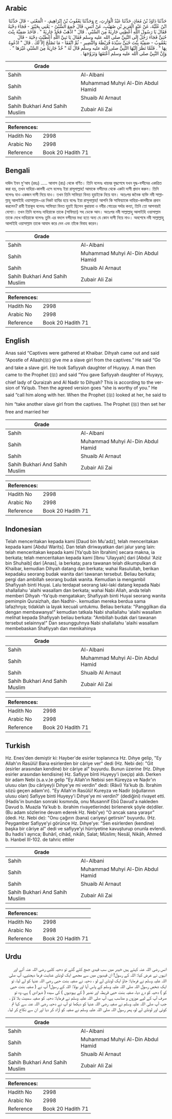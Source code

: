 ## Arabic


<div dir="rtl" lang="ar" style={{fontSize:'larger',backgroundColor:'#f8f9fa',padding:20}}>
حَدَّثَنَا دَاوُدُ بْنُ مُعَاذٍ، حَدَّثَنَا عَبْدُ الْوَارِثِ، ح وَحَدَّثَنَا يَعْقُوبُ بْنُ إِبْرَاهِيمَ، - الْمَعْنَى - قَالَ حَدَّثَنَا ابْنُ عُلَيَّةَ، عَنْ عَبْدِ الْعَزِيزِ بْنِ صُهَيْبٍ، عَنْ أَنَسٍ، قَالَ جُمِعَ السَّبْىُ - يَعْنِي بِخَيْبَرَ - فَجَاءَ دِحْيَةُ فَقَالَ يَا رَسُولَ اللَّهِ أَعْطِنِي جَارِيَةً مِنَ السَّبْىِ ‏.‏ قَالَ ‏"‏ اذْهَبْ فَخُذْ جَارِيَةً ‏"‏ ‏.‏ فَأَخَذَ صَفِيَّةَ بِنْتَ حُيَىٍّ فَجَاءَ رَجُلٌ إِلَى النَّبِيِّ صلى الله عليه وسلم فَقَالَ يَا نَبِيَّ اللَّهِ أَعْطَيْتَ دِحْيَةَ - قَالَ يَعْقُوبُ - صَفِيَّةَ بِنْتَ حُيَىٍّ سَيِّدَةَ قُرَيْظَةَ وَالنَّضِيرِ - ثُمَّ اتَّفَقَا - مَا تَصْلُحُ إِلاَّ لَكَ ‏.‏ قَالَ ‏"‏ ادْعُوهُ بِهَا ‏"‏ ‏.‏ فَلَمَّا نَظَرَ إِلَيْهَا النَّبِيُّ صلى الله عليه وسلم قَالَ لَهُ ‏"‏ خُذْ جَارِيَةً مِنَ السَّبْىِ غَيْرَهَا ‏"‏ ‏.‏ وَإِنَّ النَّبِيَّ صلى الله عليه وسلم أَعْتَقَهَا وَتَزَوَّجَهَا ‏.‏
</div>
<div style={{backgroundColor:'#f8f9fa',padding:20, marginBottom: 10}}><table> <thead> <tr> <th>Grade</th> <th></th> </tr> </thead> <tbody> <tr><td>Sahih</td><td>Al-Albani</td></tr><tr><td>Sahih</td><td>Muhammad Muhyi Al-Din Abdul Hamid</td></tr><tr><td>Sahih</td><td>Shuaib Al Arnaut</td></tr><tr><td>Sahih Bukhari And Sahih Muslim</td><td>Zubair Ali Zai</td></tr></tbody></table><table> <thead> <tr> <th>References:</th> <th></th> </tr> </thead> <tbody><tr><td>Hadith No</td><td>2998</td></tr><tr><td>Arabic No</td><td>2998</td></tr><tr><td>Reference</td><td>Book 20 Hadith 71</td></tr></tbody></table></div>

## Bengali


<div dir="ltr" lang="bn" style={{fontSize:'larger',backgroundColor:'#f8f9fa',padding:20}}>
দাঊদ ইবন মু'আয (রহঃ) ..... আনাস (রাঃ) থেকে বর্ণিত। তিনি বলেনঃ খায়বর যুদ্ধশেষে যখন যুদ্ধ-বন্দীদের একত্রিত করা হয়, তখন দাহিয়া-কালবী এসে বলেনঃ ইয়া রাসূলাল্লাহ! আমাকে বন্দীদের থেকে একটা দাসী প্রদান করুন। তিনি বলেনঃ যাও একজন দাসী নিয়ে যাও। তখন তিনি সাফিয়্যা বিনত হুয়াইকে নিয়ে যান। অতঃপর জনৈক ব্যক্তি নবী সাল্লাল্লাহু আলাইহি ওয়াসাল্লাম-এর নিকট হাযির হয়ে বলেঃ ইয়া রাসূলাল্লাহ! আপনি কি সাফিয়্যাকে দাহিয়া-কালবীকে প্রদান করলেন? রাবী ইয়াকূব বলেনঃ সাফিয়্যা বিনত হুয়াই ছিলেন কুরায়যা ও নযীর গোত্রের সর্দার কন্যা, তিনি তো আপনারই যোগ্যা। তখন তিনি বলেনঃ দাহিয়াকে তাকে (সাফিয়্যা) সহ ডেকে আন। অতঃপর নবী সাল্লাল্লাহু আলাইহি ওয়াসাল্লাম তাকে দেখে দাহিয়াকে বলেনঃ তুমি এর বদলে বন্দীদের মধ্য হতে অন্য যে কোন দাসী নিয়ে নাও। অবশেষে নবী সাল্লাল্লাহু আলাইহি ওয়াসাল্লাম তাকে আযাদ করে দেন এবং তাঁকে বিবাহ করেন।
</div>
<div style={{backgroundColor:'#f8f9fa',padding:20, marginBottom: 10}}><table> <thead> <tr> <th>Grade</th> <th></th> </tr> </thead> <tbody> <tr><td>Sahih</td><td>Al-Albani</td></tr><tr><td>Sahih</td><td>Muhammad Muhyi Al-Din Abdul Hamid</td></tr><tr><td>Sahih</td><td>Shuaib Al Arnaut</td></tr><tr><td>Sahih Bukhari And Sahih Muslim</td><td>Zubair Ali Zai</td></tr></tbody></table><table> <thead> <tr> <th>References:</th> <th></th> </tr> </thead> <tbody><tr><td>Hadith No</td><td>2998</td></tr><tr><td>Arabic No</td><td>2998</td></tr><tr><td>Reference</td><td>Book 20 Hadith 71</td></tr></tbody></table></div>

## English


<div dir="ltr" lang="en" style={{fontSize:'larger',backgroundColor:'#f8f9fa',padding:20}}>
Anas said “Captives were gathered at Khaibar. Dihyah came out and said “Apostle of Allaah(ﷺ) give me a slave girl from the captives.” He said “Go and take a slave girl. He took Safiyyah daughter of Huyayy. A man then came to the Prophet (ﷺ) and said “You gave Safiyyah daughter of Huyayy, chief lady of Quraizah and Al Nadir to Dihyah? This is according to the version of Ya’qub. Then the agreed version goes “she is worthy of you.” He said “call him along with her. When the Prophet (ﷺ) looked at her, he said to him “take another slave girl from the captives. The Prophet (ﷺ) then set her free and married her
</div>
<div style={{backgroundColor:'#f8f9fa',padding:20, marginBottom: 10}}><table> <thead> <tr> <th>Grade</th> <th></th> </tr> </thead> <tbody> <tr><td>Sahih</td><td>Al-Albani</td></tr><tr><td>Sahih</td><td>Muhammad Muhyi Al-Din Abdul Hamid</td></tr><tr><td>Sahih</td><td>Shuaib Al Arnaut</td></tr><tr><td>Sahih Bukhari And Sahih Muslim</td><td>Zubair Ali Zai</td></tr></tbody></table><table> <thead> <tr> <th>References:</th> <th></th> </tr> </thead> <tbody><tr><td>Hadith No</td><td>2998</td></tr><tr><td>Arabic No</td><td>2998</td></tr><tr><td>Reference</td><td>Book 20 Hadith 71</td></tr></tbody></table></div>

## Indonesian


<div dir="ltr" lang="id" style={{fontSize:'larger',backgroundColor:'#f8f9fa',padding:20}}>
Telah menceritakan kepada kami [Daud bin Mu'adz], telah menceritakan kepada kami [Abdul Warits]. Dan telah diriwayatkan dari jalur yang lain: telah menceritakan kepada kami [Ya'qub bin Ibrahim] secara makna, ia berkata; telah menceritakan kepada kami [Ibnu 'Ulayyah] dari [Abdul 'Aziz bin Shuhaib] dari [Anas], ia berkata; para tawanan telah dikumpulkan di Khaibar, kemudian Dihyah datang dan berkata; wahai Rasulullah, berikan kepadaku seorang budak wanita dari tawanan tersebut. Beliau berkata; pergi dan ambillah seorang budak wanita. Kemudian ia mengambil Shafiyyah binti Huyai. Lalu terdapat seorang laki-laki datang kepada Nabi shallallahu 'alaihi wasallam dan berkata; wahai Nabi Allah, anda telah memberi Dihyah -Ya'qub mengatakan; Shafiyyah binti Huyai seorang wanita pemimpin Quraizhah, dan Nadhir-. kemudian mereka berdua sama lafazhnya; tidaklah ia layak kecuali untukmu. Beliau berkata: "Panggilkan dia dengan membawanya!" kemudian tatkala Nabi shallallahu 'alaihi wasallam melihat kepada Shafiyyah beliau berkata: "Ambillah budak dari tawanan tersebut selainnya!" Dan sesungguhnya Nabi shallallahu 'alaihi wasallam membebaskan Shafiyyah dan menikahinya
</div>
<div style={{backgroundColor:'#f8f9fa',padding:20, marginBottom: 10}}><table> <thead> <tr> <th>Grade</th> <th></th> </tr> </thead> <tbody> <tr><td>Sahih</td><td>Al-Albani</td></tr><tr><td>Sahih</td><td>Muhammad Muhyi Al-Din Abdul Hamid</td></tr><tr><td>Sahih</td><td>Shuaib Al Arnaut</td></tr><tr><td>Sahih Bukhari And Sahih Muslim</td><td>Zubair Ali Zai</td></tr></tbody></table><table> <thead> <tr> <th>References:</th> <th></th> </tr> </thead> <tbody><tr><td>Hadith No</td><td>2998</td></tr><tr><td>Arabic No</td><td>2998</td></tr><tr><td>Reference</td><td>Book 20 Hadith 71</td></tr></tbody></table></div>

## Turkish


<div dir="ltr" lang="tr" style={{fontSize:'larger',backgroundColor:'#f8f9fa',padding:20}}>
Hz. Enes'den demiştir ki: Hayber'de esirler toplanınca Hz. Dıhye gelip, "Ey Allah'ın Rasûlü! Bana esirlerden bir câriye ver" dedi (Hz. Nebi de): "Git (esirler arasından kendine) bir câriye al" buyurdu. Bunun üzerine (Hz. Dihye esirler arasından kendisine) Hz. Safiyye bînti Huyeyy'i (seçip) aldı. Derken bir adam Nebi (s.a.v.)e gelip "Ey Allah'ın Nebisi sen Küreyza ve Nadır'ın ulusu olan (bu câriyey)i Dıhye'ye mi verdin" dedi: (Râvi) Ya'kub (b. İbrahim sözü geçen adam'ın). "Ey Allah'ın Rasûlü! Kureyza ve Nadir (oğullarının ulusu olan) Safiyye binti Huyeyy'i Dıhye'ye mi verdin?' (dediğini) rivayet etti. (Hadis'in bundan sonraki kısmında, onu Musannif Ebû Davud'a nakleden Davud b. Muazla Ya'kub b. ibrahim rivayetlerinde) birlenerek şöyle de)diler. (Bu adam sözlerine devam ederek Hz. Nebi'ye) "O ancak sana yaraşır" (dedi. Hz. Nebi de): "Onu çağırın (bana) cariyeyi getirsin" buyurdu. (Hz. Peygamber Safiyye'yi görünce Hz. Dıhye'ye: “Sen esirlerden (kendine) başka bir câriye al" dedi ve safiyye'yi hürriyetine kavuşturup onunla evlendi. Bu hadis'i ayrıca; Buhârî, cihâd, nikâh, Salat; Müslim; Nesâî, Nikâh, Ahmed b. Hanbel III-102. de tahric ettiler
</div>
<div style={{backgroundColor:'#f8f9fa',padding:20, marginBottom: 10}}><table> <thead> <tr> <th>Grade</th> <th></th> </tr> </thead> <tbody> <tr><td>Sahih</td><td>Al-Albani</td></tr><tr><td>Sahih</td><td>Muhammad Muhyi Al-Din Abdul Hamid</td></tr><tr><td>Sahih</td><td>Shuaib Al Arnaut</td></tr><tr><td>Sahih Bukhari And Sahih Muslim</td><td>Zubair Ali Zai</td></tr></tbody></table><table> <thead> <tr> <th>References:</th> <th></th> </tr> </thead> <tbody><tr><td>Hadith No</td><td>2998</td></tr><tr><td>Arabic No</td><td>2998</td></tr><tr><td>Reference</td><td>Book 20 Hadith 71</td></tr></tbody></table></div>

## Urdu


<div dir="rtl" lang="ur" style={{fontSize:'larger',backgroundColor:'#f8f9fa',padding:20}}>
انس رضی اللہ عنہ کہتے ہیں خیبر میں سب قیدی جمع کئے گئے تو دحیہ کلبی رضی اللہ عنہ آئے اور انہوں نے عرض کیا: اللہ کے رسول! ان قیدیوں میں سے مجھے ایک لونڈی عنایت فرما دیجئیے، آپ صلی اللہ علیہ وسلم نے فرمایا: جاؤ ایک لونڈی لے لو ، دحیہ نے صفیہ بنت حیی رضی اللہ عنہا کو لے لیا، تو ایک شخص رسول اللہ صلی اللہ علیہ وسلم کے پاس آیا اور بولا: اللہ کے رسول! آپ نے ( صفیہ بنت حیی کو ) دحیہ کو دے دیا، صفیہ بنت حیی قریظہ اور نضیر ( کے یہودیوں ) کی سیدہ ( شہزادی ) ہے، وہ تو صرف آپ کے لیے موزوں و مناسب ہے، آپ صلی اللہ علیہ وسلم نے فرمایا: دحیہ کو صفیہ سمیت بلا لاؤ ، جب آپ صلی اللہ علیہ وسلم نے صفیہ رضی اللہ عنہا کو دیکھا تو آپ نے دحیہ رضی اللہ عنہ سے کہا تم کوئی اور لونڈی لے لو، پھر رسول اللہ صلی اللہ علیہ وسلم نے صفیہ کو آزاد کر دیا اور ان سے نکاح کر لیا۔
</div>
<div style={{backgroundColor:'#f8f9fa',padding:20, marginBottom: 10}}><table> <thead> <tr> <th>Grade</th> <th></th> </tr> </thead> <tbody> <tr><td>Sahih</td><td>Al-Albani</td></tr><tr><td>Sahih</td><td>Muhammad Muhyi Al-Din Abdul Hamid</td></tr><tr><td>Sahih</td><td>Shuaib Al Arnaut</td></tr><tr><td>Sahih Bukhari And Sahih Muslim</td><td>Zubair Ali Zai</td></tr></tbody></table><table> <thead> <tr> <th>References:</th> <th></th> </tr> </thead> <tbody><tr><td>Hadith No</td><td>2998</td></tr><tr><td>Arabic No</td><td>2998</td></tr><tr><td>Reference</td><td>Book 20 Hadith 71</td></tr></tbody></table></div>